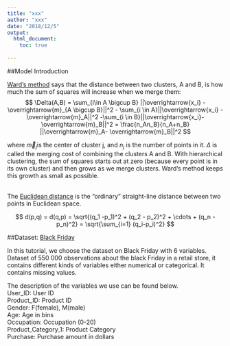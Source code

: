 ```yaml
---
title: "xxx"
author: "xxx"
date: "2018/12/5"
output: 
  html_document:
    toc: true
    
---
```


##Model Introduction 

[Ward's method](https://www.stat.cmu.edu/~cshalizi/350/lectures/08/lecture-08.pdf/ 'ward')
 says that the distance between two clusters, A and B, is how
much the sum of squares will increase when we merge them:
$$
\Delta(A,B) = \sum_{i\in A \bigcup B} ||\overrightarrow{x_i} - \overrightarrow{m}_{A \bigcup B}||^2 - \sum_{i \in A}||\overrightarrow{x_i} - \overrightarrow{m}_A||^2 -\sum_{i \in B}||\overrightarrow{x_i}- \overrightarrow{m}_B||^2 
= \frac{n_An_B}{n_A+n_B} ||\overrightarrow{m}_A- \overrightarrow{m}_B||^2
$$ 

where $\overrightarrow{m}_j$is the center of cluster j, and $n_j$ is the number of points in it. $\Delta$ is called the merging cost of combining the clusters A and B.
With hierarchical clustering, the sum of squares starts out at zero (because every point is in its own cluster) and then grows as we merge clusters. Ward’s method keeps this growth as small as possible.
\
\



The [Euclidean distance](https://en.wikipedia.org/wiki/Euclidean_distance/ 'Euclidean distance') is the "ordinary" straight-line distance between two points in Euclidean space.

$$
d(p,q) = d(q,p) = \sqrt{(q_1 -p_1)^2 + (q_2 - p_2)^2 + \cdots + (q_n -p_n)^2} = \sqrt{\sum_{i=1} (q_i-p_i)^2}
$$


##Dataset: [Black Friday](https://www.kaggle.com/mehdidag/black-friday/ 'Black Friday')

In this tutorial, we choose the dataset on Black Friday with 6 variables. Dataset of 550 000 observations about the black Friday in a retail store, it contains different kinds of variables either numerical or categorical. It contains missing values. 

The description of the variables we use can be found below. \
User_ID: User ID \
Product_ID: Product ID \
Gender: F(female), M(male) \
Age: Age in bins \
Occupation: Occupation (0-20) \
Product_Category_1: Product Category \
Purchase: Purchase amount in dollars \

